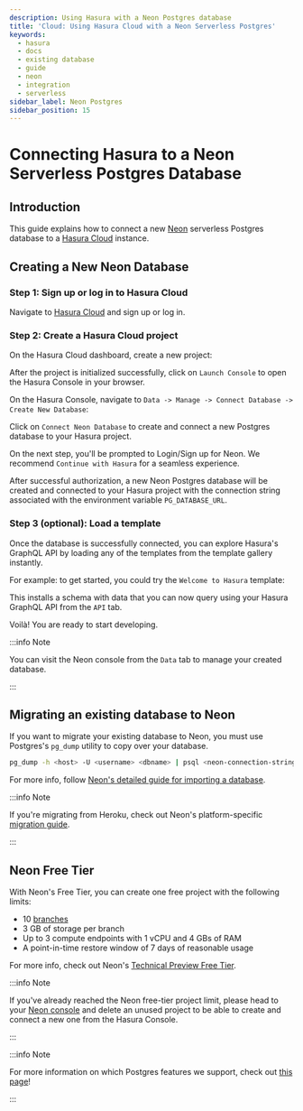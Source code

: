 ```yaml
---
description: Using Hasura with a Neon Postgres database
title: 'Cloud: Using Hasura Cloud with a Neon Serverless Postgres'
keywords:
  - hasura
  - docs
  - existing database
  - guide
  - neon
  - integration
  - serverless
sidebar_label: Neon Postgres
sidebar_position: 15
---
```



# Connecting Hasura to a Neon Serverless Postgres Database

## Introduction

This guide explains how to connect a new [Neon](https://neon.tech/) serverless Postgres database to a [Hasura Cloud](https://cloud.hasura.io) instance.

## Creating a New Neon Database

### Step 1: Sign up or log in to Hasura Cloud

Navigate to [Hasura Cloud](https://cloud.hasura.io/signup/?pg=docs&plcmt=body&cta=navigate-to-hasura-cloud&tech=default)
and sign up or log in.

### Step 2: Create a Hasura Cloud project

On the Hasura Cloud dashboard, create a new project:

<Thumbnail src="/img/cloud-dbs/create-hasura-cloud-project.png" alt="Create Hasura Cloud project" />

After the project is initialized successfully, click on `Launch Console` to open the Hasura Console in your browser.

On the Hasura Console, navigate to `Data -> Manage -> Connect Database -> Create New Database`:

Click on `Connect Neon Database` to create and connect a new Postgres database to your Hasura project.

<Thumbnail src="/img/cloud-dbs/neon/connect_neon_database.png" alt="Connect Neon database" widht="700px" />

On the next step, you'll be prompted to Login/Sign up for Neon. We recommend `Continue with Hasura` for a seamless
experience.

<Thumbnail src="/img/cloud-dbs/neon/neon_authentication.png" alt="Neon Authentication" widht="700px" />

After successful authorization, a new Neon Postgres database will be created and connected to your Hasura project with
the connection string associated with the environment variable `PG_DATABASE_URL`.

### Step 3 (optional): Load a template

Once the database is successfully connected, you can explore Hasura's GraphQL API by loading any of the templates from
the template gallery instantly.

For example: to get started, you could try the `Welcome to Hasura` template:

<Thumbnail src="/img/cloud-dbs/neon/hasura_hello_world_template.png" alt="Hello World Template" widht="700px" />

This installs a schema with data that you can now query using your Hasura GraphQL API from the `API` tab.

Voilà! You are ready to start developing.

<Thumbnail src="/img/cloud-dbs/hasura-console.png" alt="Hasura Console" />

:::info Note

You can visit the Neon console from the `Data` tab to manage your created database.

<Thumbnail src="/img/cloud-dbs/neon/neon_console_link_page.png" alt="Neon Console Link" widht="700px" />

:::

## Migrating an existing database to Neon

If you want to migrate your existing database to Neon, you must use Postgres's `pg_dump` utility to copy over your
database.

```bash
pg_dump -h <host> -U <username> <dbname> | psql <neon-connection-string>
```

For more info, follow
[Neon's detailed guide for importing a database](https://neon.tech/docs/how-to-guides/import-an-existing-database/).

:::info Note

If you're migrating from Heroku, check out Neon's platform-specific
[migration guide](https://neon.tech/docs/how-to-guides/hasura-heroku-migration/).

:::

## Neon Free Tier

With Neon's Free Tier, you can create one free project with the following limits:

- 10 [branches](https://neon.tech/branching/)
- 3 GB of storage per branch
- Up to 3 compute endpoints with 1 vCPU and 4 GBs of RAM
- A point-in-time restore window of 7 days of reasonable usage

For more info, check out Neon's
[Technical Preview Free Tier](https://neon.tech/docs/reference/technical-preview-free-tier/).

:::info Note

If you've already reached the Neon free-tier project limit, please head to your
[Neon console](https://console.neon.tech/) and delete an unused project to be able to create and connect a new one from
the Hasura Console.

<Thumbnail src="/img/cloud-dbs/neon/free_tier_exceeded_neon.png" alt="Neon Free Tier Warning" widht="700px" />

:::

:::info Note

For more information on which Postgres features we support, check out [this page](/databases/index.mdx#feature-support)!

:::
